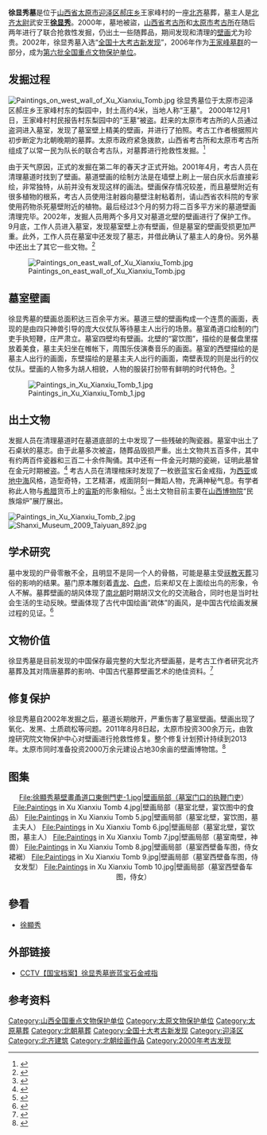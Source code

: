 {{coord|37.83569|112.61212|display=title}}
{{文物保护单位
| 级别 = 1
| 名称 = [[王家峰墓群|王家峰墓群]]
| 子项 = 徐显秀墓
| 图片 = Paintings on north wall of Xu Xianxiu Tomb.jpg
| 图片大小 = 400px
| 说明 = 徐显秀墓壁画，墓室北壁（宴饮图）
| 编号 = 6-233
| 分类 = 古墓葬
| 时代 = [[南北朝|南北朝]]
| 所在 = [[山西省|山西省]][[太原市|太原市]]
| 登录 = 2006年
| Cat = 山西全国重点文物保护单位
}}
'''徐显秀墓'''是位于[[山西省|山西省]][[太原市|太原市]][[迎泽区|迎泽区]][[郝庄乡|郝庄乡]]王家峰村的一座[[北齐|北齐]]墓葬，墓主人是[[北齐|北齐]][[太尉|太尉]]武安王'''[[徐显秀|徐显秀]]'''。2000年，墓地被盜，[[山西省考古所|山西省考古所]]和[[太原市考古所|太原市考古所]]在随后两年进行了联合抢救性发掘，仍出土一些随葬品，期间发现和清理的[[壁画|壁画]]尤为珍贵。2002年，徐显秀墓入选“[[全国十大考古新发现|全国十大考古新发现]]”，2006年作为[[王家峰墓群|王家峰墓群]]的一部分，成为[[第六批全国重点文物保护单位|第六批全国重点文物保护单位]]。

==发掘过程==
[[File:Paintings_on_west_wall_of_Xu_Xianxiu_Tomb.jpg|left]]
徐显秀墓位于太原市迎泽区郝庄乡王家峰村东的梨园中，封土高约4米，当地人称“王墓”。
2000年12月1日，王家峰村村民报告村东梨园中的“王墓”被盗。赶来的太原市考古所的人员通过盗洞进入墓室，发现了墓室壁上精美的壁画，并进行了拍照。考古工作者根据照片初步断定为北朝晚期的墓葬。太原市政府紧急拨款，山西省考古所和太原市考古所组成了以常一民为队长的联合考古队，对墓葬进行抢救性发掘。<ref>{{cite news|title=北齐徐显秀墓考古记|url=http://www.yiyuanyi.org/guoxue/201006/48734.html|accessdate=2011-12-31|newspaper=三晋都市报|date=2010-06-13|deadurl=yes|archiveurl=https://web.archive.org/web/20111111071825/http://www.yiyuanyi.org/guoxue/201006/48734.html|archivedate=2011-11-11}}</ref>

由于天气原因，正式的发掘在第二年的春天才正式开始。2001年4月，考古人员在清理墓道时找到了壁画。墓道壁画的绘制方法是在墙壁上刷上一层白灰水后直接彩绘，非常独特，从前并没有发现这样的画法。壁画保存情况较差，而且墓壁附近有很多植物的根系，考古人员使用注射器向墓壁注射粘着剂，请山西省农科院的专家使用药物杀死墓壁附近的植物。最后经过3个月的努力将二百多平方米的墓道壁画清理完毕。2002年，发掘人员用两个多月又对墓道北壁的壁画进行了保护工作。9月底，工作人员进入墓室，发现墓室壁上亦有壁画，但是墓室的壁画受损更加严重。此外，工作人员在墓室中还发现了墓志，并借此确认了墓主人的身份。另外墓中还出土了其它一些文物。<ref>{{cite news|title=北齐徐显秀墓考古记(2)|url=http://www.yiyuanyi.org/guoxue/201006/48734_2.html|accessdate=2011-12-31|newspaper=三晋都市报|date=2010-06-13|deadurl=yes|archiveurl=https://web.archive.org/web/20130721144136/http://www.yiyuanyi.org/guoxue/201006/48734_2.html|archivedate=2013-07-21}}</ref>

[[File:Paintings_on_east_wall_of_Xu_Xianxiu_Tomb.jpg|right]]
==墓室壁画==
徐显秀墓的壁画总面积达三百余平方米。墓道三壁的壁画构成一个连贯的画面，表现的是由四只神兽引导的庞大仪仗队等待墓主人出行的场景。墓室甬道口绘制的门吏手执短鞭，庄严肃立。墓室四壁均有壁画。北壁的“宴饮图”，描绘的是餐盘里摆放着美食，墓主夫妇坐在帷帐下，周围乐伎演奏音乐的画面。墓室的西壁描绘的是墓主人出行的画面，东壁描绘的是墓主夫人出行的画面，南壁表现的则是出行的仪仗队。壁画的人物多为胡人相貌，人物的服装打扮带有鲜明的时代特色。<ref>{{cite book|author=太原市文物考古研究所|title=北齐徐显秀墓|year=2005|publisher=文物出版社|isbn=9787501017836}}</ref>

[[File:Paintings_in_Xu_Xianxiu_Tomb_1.jpg|right]]
==出土文物==
发掘人员在清理墓道时在墓道底部的土中发现了一些残破的陶瓷器。墓室中出土了石桌状的墓志。由于此墓多次被盗，随葬品毁损严重。出土文物共五百多件，其中有约两百件瓷器和三百二十余件陶俑。其中还有一件金元时期的瓷碗，证明此墓曾在金元时期被盗。<ref>{{cite news|title=徐显秀墓|url=http://www.tynews.com.cn/longchengsanjin/2007-08/17/content_3327702.htm|accessdate=2011-12-31|newspaper=太原新闻网|date=2007-08-17}}{{dead link|date=2018年2月 |bot=InternetArchiveBot |fix-attempted=yes }}</ref> 考古人员在清理棺床时发现了一枚嵌蓝宝石金戒指，为[[西亚|西亚]]或[[地中海|地中海]]风格，造型奇特，工艺精湛，戒面阴刻一舞蹈人物，充满神秘气息。有学者称此人物与[[希腊|希腊]]货币上的[[宙斯|宙斯]]的形象相似。<ref>{{cite news|title=北齐徐显秀墓考古记(4)|url=http://www.yiyuanyi.org/guoxue/201006/48734_4.html|accessdate=2011-12-31|newspaper=三晋都市报|date=2010-06-13|deadurl=yes|archiveurl=https://web.archive.org/web/20130721190535/http://www.yiyuanyi.org/guoxue/201006/48734_4.html|archivedate=2013-07-21}}</ref> 出土文物目前主要在[[山西博物院|山西博物院]]“民族熔炉”展厅展出。

[[File:Paintings_in_Xu_Xianxiu_Tomb_2.jpg|right]]
[[File:Shanxi_Museum_2009_Taiyuan_892.jpg|thumb]]

==学术研究==
墓中发现的尸骨零散不全，且明显不是同一个人的骨骼，可能是墓主受[[祆教|祆教]][[天葬|天葬]]习俗的影响的结果。墓门原本雕刻着[[青龙|青龙]]、[[白虎|白虎]]，后来却又在上面绘出鸟的形象，令人不解。墓葬壁画的胡风体现了[[南北朝|南北朝]]时期胡汉文化的交流融合，同时也是当时社会生活的生动反映。壁画体现了古代中国绘画“疏体”的画风，是中国古代绘画发展过程的见证。<ref>{{cite journal|author=常一民|title=北齐徐显秀墓发掘记|journal=文物世界|date=2006年4月}}</ref>

==文物价值==
徐显秀墓是目前发现的中国保存最完整的大型北齐壁画墓，是考古工作者研究北齐墓葬及其对隋唐墓葬的影响、中国古代墓葬壁画艺术的绝佳资料。<ref>{{cite news|title=大型壁画墓葬徐显秀墓开始进行抢救性修缮|url=http://news.xinhuanet.com/tech/2011-08/09/c_121833769.htm|accessdate=2011-12-31|newspaper=新华网|date=2011-08-09|archive-date=2011-11-18|archive-url=https://web.archive.org/web/20111118104410/http://news.xinhuanet.com/tech/2011-08/09/c_121833769.htm|dead-url=no}}</ref>

==修复保护==
徐显秀墓自2002年发掘之后，墓道长期敞开，严重伤害了墓室壁画。壁画出现了氧化、发黑、土质疏松等问题。2011年8月8日起，太原市投资300余万元，由敦煌研究院文物保护中心对壁画进行抢救性修复。整个修复计划预计持续到2013年。太原市同时准备投资2000万余元建设占地30余亩的壁画博物馆。<ref>{{cite news|title=徐显秀墓壁画预计2013年春修复|url=http://epaper.sxqnb.com.cn/shtml/sxqnb/20111029/56887.shtml|accessdate=2011-12-31|newspaper=山西青年报|date=2011-10-29}}{{dead link|date=2018年2月 |bot=InternetArchiveBot |fix-attempted=yes }}</ref> 

==图集==
<center>
<gallery>
File:徐顯秀墓壁畫甬道口東側門吏-1.jpg|壁画局部（墓室门口的执鞭门吏）
File:Paintings in Xu Xianxiu Tomb 4.jpg|壁画局部（墓室北壁，宴饮图中的食品）
File:Paintings in Xu Xianxiu Tomb 5.jpg|壁画局部（墓室北壁，宴饮图，墓主夫人）
File:Paintings in Xu Xianxiu Tomb 6.jpg|壁画局部（墓室北壁，宴饮图，墓主人）
File:Paintings in Xu Xianxiu Tomb 7.jpg|壁画局部（墓室南壁，神兽）
File:Paintings in Xu Xianxiu Tomb 8.jpg|壁画局部（墓室西壁备车图，侍女裙裾）
File:Paintings in Xu Xianxiu Tomb 9.jpg|壁画局部（墓室西壁备车图，侍女发型）
File:Paintings in Xu Xianxiu Tomb 10.jpg|壁画局部（墓室西壁备车图，侍女）
</gallery>
</center>

==參看==
*[[徐顯秀|徐顯秀]]
{{wikisource|北齊書/卷8}}
{{wikisource|北史/卷8}}

==外部链接==
*[http://jishi.cntv.cn/C30712/classpage/video/20110820/100647.shtml CCTV【国宝档案】徐显秀墓嵌蓝宝石金戒指] {{Wayback|url=http://jishi.cntv.cn/C30712/classpage/video/20110820/100647.shtml |date=20190924015434 }}

==参考资料==
{{reflist}}

{{王家峰墓群}}
[[Category:山西全国重点文物保护单位|Category:山西全国重点文物保护单位]]
[[Category:太原文物保护单位|Category:太原文物保护单位]]
[[Category:太原墓葬|Category:太原墓葬]]
[[Category:北朝墓葬|Category:北朝墓葬]]
[[Category:全国十大考古新发现|Category:全国十大考古新发现]]
[[Category:迎泽区|Category:迎泽区]]
[[Category:北齐建筑|Category:北齐建筑]]
[[Category:北朝绘画作品|Category:北朝绘画作品]]
[[Category:2000年考古发现|Category:2000年考古发现]]